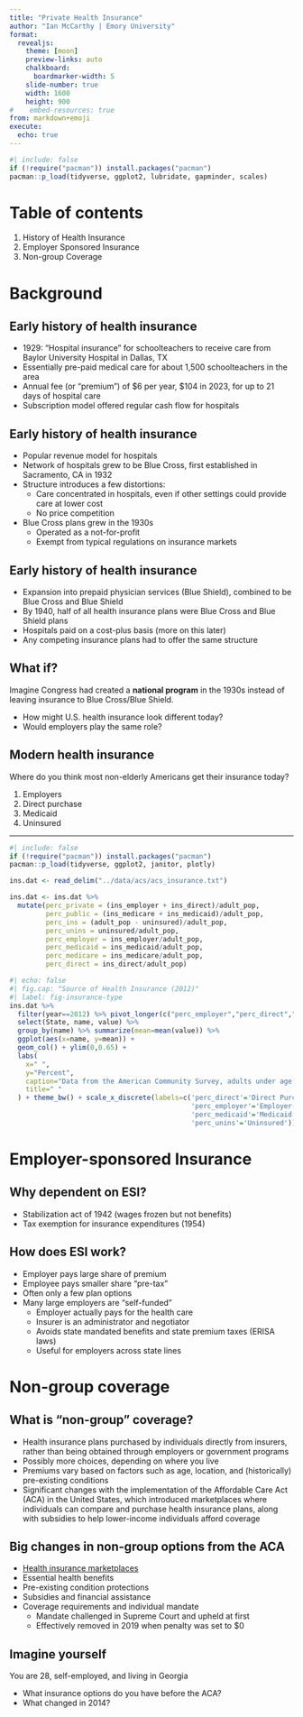 ```yaml
---
title: "Private Health Insurance"
author: "Ian McCarthy | Emory University"
format: 
  revealjs:
    theme: [moon]
    preview-links: auto
    chalkboard:
      boardmarker-width: 5
    slide-number: true
    width: 1600
    height: 900    
#    embed-resources: true
from: markdown+emoji
execute: 
  echo: true
---
```


```r
#| include: false
if (!require("pacman")) install.packages("pacman")
pacman::p_load(tidyverse, ggplot2, lubridate, gapminder, scales)
```

# Table of contents

1. History of Health Insurance  
2. Employer Sponsored Insurance  
3. Non-group Coverage  

# Background


## Early history of health insurance

- 1929: "Hospital insurance" for schoolteachers to receive care from Baylor University Hospital in Dallas, TX  
- Essentially pre-paid medical care for about 1,500 schoolteachers in the area  
- Annual fee (or "premium") of $6 per year, $104 in 2023, for up to 21 days of hospital care  
- Subscription model offered regular cash flow for hospitals  


## Early history of health insurance

- Popular revenue model for hospitals  
- Network of hospitals grew to be Blue Cross, first established in Sacramento, CA in 1932  
- Structure introduces a few distortions:  
    - Care concentrated in hospitals, even if other settings could provide care at lower cost  
    - No price competition  
- Blue Cross plans grew in the 1930s  
    - Operated as a not-for-profit  
    - Exempt from typical regulations on insurance markets  


## Early history of health insurance

- Expansion into prepaid physician services (Blue Shield), combined to be Blue Cross and Blue Shield  
- By 1940, half of all health insurance plans were Blue Cross and Blue Shield plans  
- Hospitals paid on a cost-plus basis (more on this later)  
- Any competing insurance plans had to offer the same structure  


## What if?

Imagine Congress had created a **national program** in the 1930s instead of leaving insurance to Blue Cross/Blue Shield.  

- How might U.S. health insurance look different today?  
- Would employers play the same role?


## Modern health insurance

Where do you think most non-elderly Americans get their insurance today?  

1. Employers  
2. Direct purchase  
3. Medicaid  
4. Uninsured  

---

```r
#| include: false
if (!require("pacman")) install.packages("pacman")
pacman::p_load(tidyverse, ggplot2, janitor, plotly)

ins.dat <- read_delim("../data/acs/acs_insurance.txt")

ins.dat <- ins.dat %>%
  mutate(perc_private = (ins_employer + ins_direct)/adult_pop,
         perc_public = (ins_medicare + ins_medicaid)/adult_pop,
         perc_ins = (adult_pop - uninsured)/adult_pop,
         perc_unins = uninsured/adult_pop,
         perc_employer = ins_employer/adult_pop,
         perc_medicaid = ins_medicaid/adult_pop,
         perc_medicare = ins_medicare/adult_pop,
         perc_direct = ins_direct/adult_pop)
```

```r
#| echo: false
#| fig.cap: "Source of Health Insurance (2012)"
#| label: fig-insurance-type
ins.dat %>%
  filter(year==2012) %>% pivot_longer(c("perc_employer","perc_direct","perc_medicaid", "perc_unins")) %>%
  select(State, name, value) %>%
  group_by(name) %>% summarize(mean=mean(value)) %>%
  ggplot(aes(x=name, y=mean)) +
  geom_col() + ylim(0,0.65) + 
  labs(
    x=" ",
    y="Percent",
    caption="Data from the American Community Survey, adults under age 65",
    title=" "
  ) + theme_bw() + scale_x_discrete(labels=c('perc_direct'='Direct Purchase',
                                             'perc_employer'='Employer-provided',
                                             'perc_medicaid'='Medicaid',
                                             'perc_unins'='Uninsured'))
```

# Employer-sponsored Insurance

## Why dependent on ESI?

- Stabilization act of 1942 (wages frozen but not benefits)  
- Tax exemption for insurance expenditures (1954)  


## How does ESI work?

- Employer pays large share of premium  
- Employee pays smaller share "pre-tax"  
- Often only a few plan options  
- Many large employers are "self-funded"  
  - Employer actually pays for the health care  
  - Insurer is an administrator and negotiator  
  - Avoids state mandated benefits and state premium taxes (ERISA laws)  
  - Useful for employers across state lines  

# Non-group coverage


## What is "non-group" coverage?

- Health insurance plans purchased by individuals directly from insurers, rather than being obtained through employers or government programs  
- Possibly more choices, depending on where you live  
- Premiums vary based on factors such as age, location, and (historically) pre-existing conditions  
- Significant changes with the implementation of the Affordable Care Act (ACA) in the United States, which introduced marketplaces where individuals can compare and purchase health insurance plans, along with subsidies to help lower-income individuals afford coverage  


## Big changes in non-group options from the ACA

- [Health insurance marketplaces](https://www.healthcare.gov/)  
- Essential health benefits  
- Pre-existing condition protections  
- Subsidies and financial assistance  
- Coverage requirements and individual mandate  
  - Mandate challenged in Supreme Court and upheld at first  
  - Effectively removed in 2019 when penalty was set to $0  


## Imagine yourself

You are 28, self-employed, and living in Georgia

- What insurance options do you have before the ACA?  
- What changed in 2014?  

